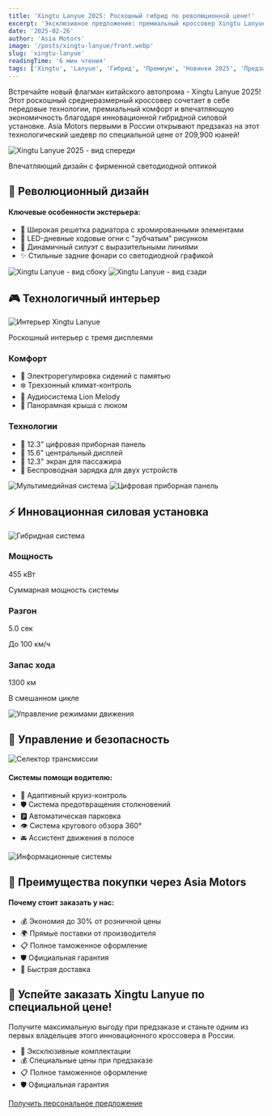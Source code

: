 ```yaml
---
title: 'Xingtu Lanyue 2025: Роскошный гибрид по революционной цене!'
excerpt: 'Эксклюзивное предложение: премиальный кроссовер Xingtu Lanyue с передовой гибридной установкой. Специальная цена при предзаказе от 209,900 юаней.'
date: '2025-02-26'
author: 'Asia Motors'
image: '/posts/xingtu-lanyue/front.webp'
slug: 'xingtu-lanyue'
readingTime: '6 мин чтения'
tags: ['Xingtu', 'Lanyue', 'Гибрид', 'Премиум', 'Новинки 2025', 'Предзаказ']
---
```


<div class="intro-block">
    <p class="intro-text">
        Встречайте новый флагман китайского автопрома - Xingtu Lanyue 2025! Этот
        роскошный среднеразмерный кроссовер сочетает в себе передовые
        технологии, премиальный комфорт и впечатляющую экономичность благодаря
        инновационной гибридной силовой установке. Asia Motors первыми в России
        открывают предзаказ на этот технологический шедевр по специальной цене
        от 209,900 юаней!
    </p>
</div>

<div class="image-container">
    <img
        src="/posts/xingtu-lanyue/front.webp"
        alt="Xingtu Lanyue 2025 - вид спереди"
        className="full-width-image"
    />
    <p class="image-caption">
        Впечатляющий дизайн с фирменной светодиодной оптикой
    </p>
</div>

## 💫 Революционный дизайн

<div class="advantages-card">
    <h4>Ключевые особенности экстерьера:</h4>
    <ul>
        <li>🎯 Широкая решетка радиатора с хромированными элементами</li>
        <li>🌟 LED-дневные ходовые огни с "зубчатым" рисунком</li>
        <li>💎 Динамичный силуэт с выразительными линиями</li>
        <li>✨ Стильные задние фонари со светодиодной графикой</li>
    </ul>
</div>

<div class="image-container">
    <img
        src="/posts/xingtu-lanyue/left.webp"
        alt="Xingtu Lanyue - вид сбоку"
        className="full-width-image"
    />
    <img
        src="/posts/xingtu-lanyue/back-left.webp"
        alt="Xingtu Lanyue - вид сзади"
        className="full-width-image"
    />
</div>

## 🎮 Технологичный интерьер

<div class="image-container">
    <img
        src="/posts/xingtu-lanyue/interier.webp"
        alt="Интерьер Xingtu Lanyue"
        className="full-width-image"
    />
    <p class="image-caption">Роскошный интерьер с тремя дисплеями</p>
</div>

<div class="specs-grid">
    <div class="specs-box">
        <h3>Комфорт</h3>
        <ul class="specs-list">
            <li>💺 Электрорегулировка сидений с памятью</li>
            <li>❄️ Трехзонный климат-контроль</li>
            <li>🎵 Аудиосистема Lion Melody</li>
            <li>🌅 Панорамная крыша с люком</li>
        </ul>
    </div>
    <div class="specs-box">
        <h3>Технологии</h3>
        <ul class="specs-list">
            <li>📱 12.3" цифровая приборная панель</li>
            <li>🎯 15.6" центральный дисплей</li>
            <li>🔋 12.3" экран для пассажира</li>
            <li>🤖 Беспроводная зарядка для двух устройств</li>
        </ul>
    </div>
</div>

<div class="image-container">
    <img
        src="/posts/xingtu-lanyue/monitor.webp"
        alt="Мультимедийная система"
        className="full-width-image"
    />
    <img
        src="/posts/xingtu-lanyue/monitor-2.webp"
        alt="Цифровая приборная панель"
        className="full-width-image"
    />
</div>

## ⚡ Инновационная силовая установка

<div class="image-container">
    <img
        src="/posts/xingtu-lanyue/electro.webp"
        alt="Гибридная система"
        className="full-width-image"
    />
</div>

<div class="features-grid__cherry">
    <div class="advantage-item">
        <h3>Мощность</h3>
        <div class="feature-value">455 кВт</div>
        <p class="feature-item-spec">Суммарная мощность системы</p>
    </div>
    <div class="advantage-item">
        <h3>Разгон</h3>
        <div class="feature-value">5.0 сек</div>
        <p class="feature-item-spec">До 100 км/ч</p>
    </div>
    <div class="advantage-item">
        <h3>Запас хода</h3>
        <div class="feature-value">1300 км</div>
        <p class="feature-item-spec">В смешанном цикле</p>
    </div>
</div>

<div class="image-container">
    <img
        src="/posts/xingtu-lanyue/wheel-int.webp"
        alt="Управление режимами движения"
        className="full-width-image"
    />
</div>

## 🚗 Управление и безопасность

<div class="image-container">
    <img
        src="/posts/xingtu-lanyue/prnd.webp"
        alt="Селектор трансмиссии"
        className="full-width-image"
    />
</div>

<div class="advantages-card">
    <h4>Системы помощи водителю:</h4>
    <ul>
        <li>🎯 Адаптивный круиз-контроль</li>
        <li>🛡️ Система предотвращения столкновений</li>
        <li>🅿️ Автоматическая парковка</li>
        <li>👁️ Система кругового обзора 360°</li>
        <li>🚘 Ассистент движения в полосе</li>
    </ul>
</div>

<div class="image-container">
    <img
        src="/posts/xingtu-lanyue/info.webp"
        alt="Информационные системы"
        className="full-width-image"
    />
</div>

## 💎 Преимущества покупки через Asia Motors

<div class="advantages-card">
    <h4>Почему стоит заказать у нас:</h4>
    <ul>
        <li>💰 Экономия до 30% от розничной цены</li>
        <li>🌍 Прямые поставки от производителя</li>
        <li>📋 Полное таможенное оформление</li>
        <li>🛡️ Официальная гарантия</li>
        <li>🚚 Быстрая доставка</li>
    </ul>
</div>

<div class="cta-box">
    <h2>🚗 Успейте заказать Xingtu Lanyue по специальной цене!</h2>
    <p>
        Получите максимальную выгоду при предзаказе и станьте одним из первых
        владельцев этого инновационного кроссовера в России.
    </p>
    <ul class="specs-list specs-list__no-dot">
        <li>💎 Эксклюзивные комплектации</li>
        <li>💰 Специальные цены при предзаказе</li>
        <li>📋 Полное таможенное оформление</li>
        <li>🛡️ Официальная гарантия</li>
    </ul>
    <a href="/contacts" class="cta-button">
        Получить персональное предложение
    </a>
</div>
